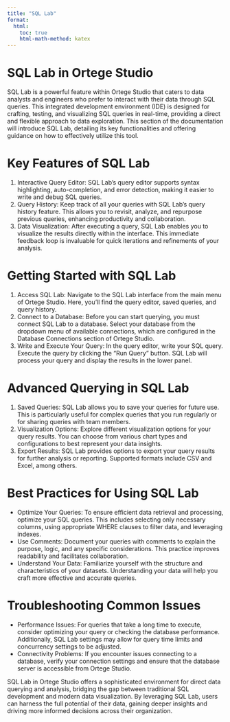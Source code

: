 ```yaml
---
title: "SQL Lab"
format:
  html:
    toc: true
    html-math-method: katex
---
```


# SQL Lab in Ortege Studio
SQL Lab is a powerful feature within Ortege Studio that caters to data analysts and engineers who prefer to interact with their data through SQL queries. This integrated development environment (IDE) is designed for crafting, testing, and visualizing SQL queries in real-time, providing a direct and flexible approach to data exploration. This section of the documentation will introduce SQL Lab, detailing its key functionalities and offering guidance on how to effectively utilize this tool.

# Key Features of SQL Lab
1. Interactive Query Editor: SQL Lab's query editor supports syntax highlighting, auto-completion, and error detection, making it easier to write and debug SQL queries.
2. Query History: Keep track of all your queries with SQL Lab's query history feature. This allows you to revisit, analyze, and repurpose previous queries, enhancing productivity and collaboration.
3. Data Visualization: After executing a query, SQL Lab enables you to visualize the results directly within the interface. This immediate feedback loop is invaluable for quick iterations and refinements of your analysis.

# Getting Started with SQL Lab
1. Access SQL Lab: Navigate to the SQL Lab interface from the main menu of Ortege Studio. Here, you'll find the query editor, saved queries, and query history.
2. Connect to a Database: Before you can start querying, you must connect SQL Lab to a database. Select your database from the dropdown menu of available connections, which are configured in the Database Connections section of Ortege Studio.
3. Write and Execute Your Query: In the query editor, write your SQL query. Execute the query by clicking the "Run Query" button. SQL Lab will process your query and display the results in the lower panel.

# Advanced Querying in SQL Lab
1. Saved Queries: SQL Lab allows you to save your queries for future use. This is particularly useful for complex queries that you run regularly or for sharing queries with team members.
2. Visualization Options: Explore different visualization options for your query results. You can choose from various chart types and configurations to best represent your data insights.
3. Export Results: SQL Lab provides options to export your query results for further analysis or reporting. Supported formats include CSV and Excel, among others.

# Best Practices for Using SQL Lab
* Optimize Your Queries: To ensure efficient data retrieval and processing, optimize your SQL queries. This includes selecting only necessary columns, using appropriate WHERE clauses to filter data, and leveraging indexes.
* Use Comments: Document your queries with comments to explain the purpose, logic, and any specific considerations. This practice improves readability and facilitates collaboration.
* Understand Your Data: Familiarize yourself with the structure and characteristics of your datasets. Understanding your data will help you craft more effective and accurate queries.

# Troubleshooting Common Issues
* Performance Issues: For queries that take a long time to execute, consider optimizing your query or checking the database performance. Additionally, SQL Lab settings may allow for query time limits and concurrency settings to be adjusted.
* Connectivity Problems: If you encounter issues connecting to a database, verify your connection settings and ensure that the database server is accessible from Ortege Studio.

SQL Lab in Ortege Studio offers a sophisticated environment for direct data querying and analysis, bridging the gap between traditional SQL development and modern data visualization. By leveraging SQL Lab, users can harness the full potential of their data, gaining deeper insights and driving more informed decisions across their organization.
